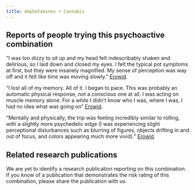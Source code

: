---
title: Amphetamines + Cannabis
---
## Reports of people trying this psychoactive combination

“I was too dizzy to sit up and my head felt indescribably shaken and delirious, so I laid down and closed my eyes. I felt the typical pot symptoms at first, but they were insanely magnified. My sense of perception was way off and it felt like time was moving slowly.” [Erowid](https://erowid.org/experiences/exp.php?ID=66827).

“I lost all of my memory. All of it. I began to pace. This was probably an automatic physical response, not a conscious one at all. I was acting on muscle memory alone. For a while I didn’t know who I was, where I was, I had no idea what was going on” [Erowid](https://erowid.org/experiences/exp.php?ID=53933).

“Mentally and physically, the trip was feeling incredibly similar to rolling, with a slightly more psychedelic edge (I was experiencing slight perceptional disturbances such as blurring of figures, objects drifting in and out of focus, and colors appearing much more vivid).” [Erowid](https://erowid.org/experiences/exp.php?ID=79035).


## Related research publications

We are yet to identify a research publication reporting on this combination. If you know of a publication that demonstrates the risk rating of this combination, please share the publication with us.
